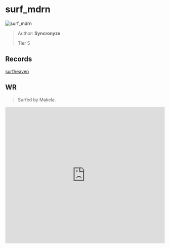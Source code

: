 
# surf_mdrn

![surf_mdrn](https://raw.githubusercontent.com/Sayt123/SurfMapPics/Maps-and-bonuses/csgo/surf_mdrn.jpg)

> Author: **Syncronyze**
>
> Tier 5

## Records

[surfheaven](https://surfheaven.eu/map/surf_mdrn)

## WR

> Surfed by Makela.

<iframe
width="100%"
height="430"
src="https://www.youtube.com/embed/8hVygINh-CY"
frameborder="0"
allow="accelerometer; autoplay; clipboard-write; encrypted-media; gyroscope; picture-in-picture"
allowFullScreen
/>

```md

[Surf Timer] - Makela finished in 00:41:57 (WR -00:00:19). Improving by 00:00:22
[Surf Timer] - Makela beat the map record! Rank: 1/223

Previous WR holder: joshua


```
                